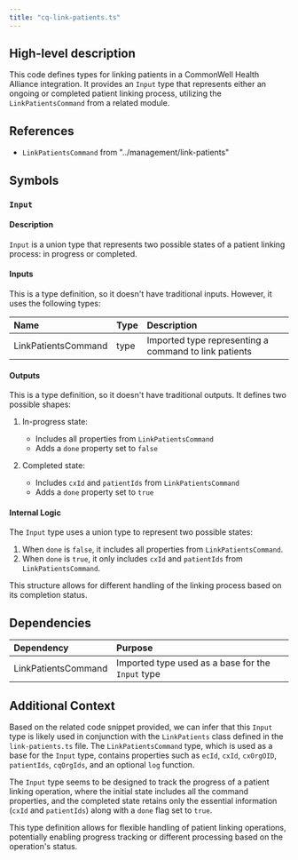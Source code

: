```yaml
---
title: "cq-link-patients.ts"
---
```


## High-level description
This code defines types for linking patients in a CommonWell Health Alliance integration. It provides an `Input` type that represents either an ongoing or completed patient linking process, utilizing the `LinkPatientsCommand` from a related module.

## References
- `LinkPatientsCommand` from "../management/link-patients"

## Symbols

### `Input`
#### Description
`Input` is a union type that represents two possible states of a patient linking process: in progress or completed.

#### Inputs
This is a type definition, so it doesn't have traditional inputs. However, it uses the following types:

| Name | Type | Description |
|:-----|:-----|:------------|
| LinkPatientsCommand | type | Imported type representing a command to link patients |

#### Outputs
This is a type definition, so it doesn't have traditional outputs. It defines two possible shapes:

1. In-progress state:
   - Includes all properties from `LinkPatientsCommand`
   - Adds a `done` property set to `false`

2. Completed state:
   - Includes `cxId` and `patientIds` from `LinkPatientsCommand`
   - Adds a `done` property set to `true`

#### Internal Logic
The `Input` type uses a union type to represent two possible states:

1. When `done` is `false`, it includes all properties from `LinkPatientsCommand`.
2. When `done` is `true`, it only includes `cxId` and `patientIds` from `LinkPatientsCommand`.

This structure allows for different handling of the linking process based on its completion status.

## Dependencies
| Dependency | Purpose |
|:-----------|:--------|
| LinkPatientsCommand | Imported type used as a base for the `Input` type |

## Additional Context
Based on the related code snippet provided, we can infer that this `Input` type is likely used in conjunction with the `LinkPatients` class defined in the `link-patients.ts` file. The `LinkPatientsCommand` type, which is used as a base for the `Input` type, contains properties such as `ecId`, `cxId`, `cxOrgOID`, `patientIds`, `cqOrgIds`, and an optional `log` function.

The `Input` type seems to be designed to track the progress of a patient linking operation, where the initial state includes all the command properties, and the completed state retains only the essential information (`cxId` and `patientIds`) along with a `done` flag set to `true`.

This type definition allows for flexible handling of patient linking operations, potentially enabling progress tracking or different processing based on the operation's status.